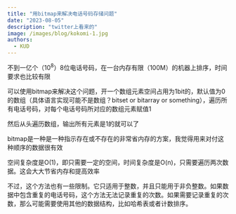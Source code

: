 ```yaml
---
title: "用bitmap来解决电话号码存储问题"
date: "2023-08-05"
description: "twitter上看来的"
image: /images/blog/kokomi-1.jpg
authors:
  - KUD
---
```


不到一亿个（$10^8$）8位电话号码，在一台内存有限（100M）的机器上排序，时间要求也比较有限

可以使用bitmap来解决这个问题，开一个数组元素空间占用为1bit的，默认值为0的数组（具体语言实现可能不是数组？bitset or bitarray or something），遍历所有电话号码，对每个电话号码所对应的数组元素赋值1

然后从头遍历数组，输出所有元素是1的就可以了

bitmap是一种是一种指示存在或不存在的非常省内存的方案，我觉得用来对付这种顺序的数据很有效

空间复杂度是O(1)，即只需要一定的空间，时间复杂度是O(n)，只需要遍历两次数据。这会大大节省内存和提高效率

不过，这个方法也有一些限制。它只适用于整数，并且只能用于非负整数。如果数据中包含重复的电话号码，这个方法无法记录重复的次数。如果需要记录重复的次数，那么可能需要使用其他的数据结构，比如哈希表或者计数排序。
